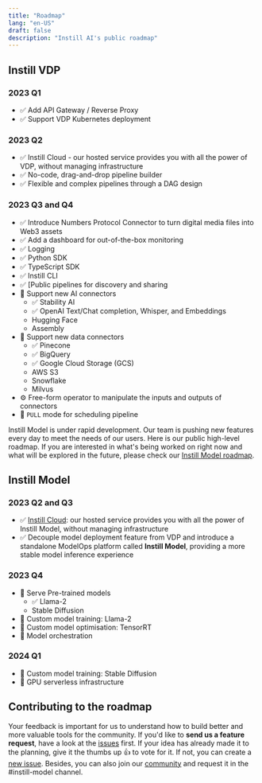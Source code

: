 ```yaml
---
title: "Roadmap"
lang: "en-US"
draft: false
description: "Instill AI's public roadmap"
---
```


## Instill VDP

### 2023 Q1

- ✅ Add API Gateway / Reverse Proxy
- ✅ Support VDP Kubernetes deployment

### 2023 Q2

- ✅ Instill Cloud - our hosted service provides you with all the power of VDP, without managing infrastructure
- ✅ No-code, drag-and-drop pipeline builder
- ✅ Flexible and complex pipelines through a DAG design

### 2023 Q3 and Q4

- ✅ Introduce Numbers Protocol Connector to turn digital media files into Web3 assets
- ✅ Add a dashboard for out-of-the-box monitoring
- ✅ Logging
- ✅ Python SDK
- ✅ TypeScript SDK
- ✅ Instill CLI
- ✅ [Public pipelines for discovery and sharing
- 🔌 Support new AI connectors
  - ✅ Stability AI
  - ✅ OpenAI Text/Chat completion, Whisper, and Embeddings
  - Hugging Face
  - Assembly
- 🔌 Support new data connectors
  - ✅ Pinecone
  - ✅ BigQuery
  - ✅ Google Cloud Storage (GCS)
  - AWS S3
  - Snowflake
  - Milvus
- ⚙️ Free-form operator to manipulate the inputs and outputs of connectors
- 🎯 `PULL` mode for scheduling pipeline

Instill Model is under rapid development. Our team is pushing new features every day to meet the needs of our users.
Here is our public high-level roadmap.
If you are interested in what's being worked on right now and what will be explored in the future, please check our [Instill Model roadmap](https://github.com/orgs/instill-ai/projects/5/views/18).

## Instill Model

### 2023 Q2 and Q3

- ✅ [Instill Cloud](/docs/cloud/welcome): our hosted service provides you with all the power of Instill Model, without managing infrastructure
- ✅ Decouple model deployment feature from VDP and introduce a standalone ModelOps platform called **Instill Model**, providing a more stable model inference experience

### 2023 Q4

- 🔮 Serve Pre-trained models
  - ✅ Llama-2
  - Stable Diffusion
- 🔮 Custom model training: Llama-2
- 🎯 Custom model optimisation: TensorRT
- 🎯 Model orchestration

### 2024 Q1

- 🔮 Custom model training: Stable Diffusion
- 🎯 GPU serverless infrastructure

## Contributing to the roadmap

Your feedback is important for us to understand how to build better and more valuable tools for the community.
If you'd like to **send us a feature request**, have a look at the [issues](https://github.com/instill-ai/community/issues) first.
If your idea has already made it to the planning, give it the thumbs up 👍 to vote for it. If not, you can create a [new issue](https://github.com/instill-ai/community/issues/new). Besides, you can also join our [community](https://discord.gg/sevxWsqpGh) and request it in the #instill-model channel.
